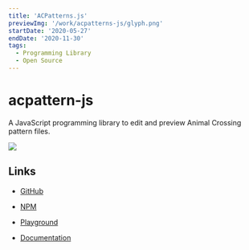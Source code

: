 ```yaml
---
title: 'ACPatterns.js'
previewImg: '/work/acpatterns-js/glyph.png'
startDate: '2020-05-27'
endDate: '2020-11-30'
tags:
  - Programming Library
  - Open Source
---
```


# acpattern-js

A JavaScript programming library to edit and preview Animal Crossing pattern files.

<img src={previewImg} />

## Links

- [GitHub](https://github.com/DamSenViet/acpatterns-js)

- [NPM](https://www.npmjs.com/package/@damsenviet/acpatterns)

- [Playground](https://damsenviet.github.io/acpatterns-js/playground/)

- [Documentation](https://damsenviet.github.io/acpatterns-js/)

